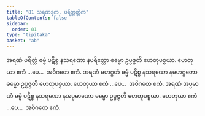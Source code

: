 ```yaml
---
title: "81 သရဏဒုက, ပရိတ္တတ္တိက"
tableOfContents: false
sidebar:
  order: 81
type: "tipitaka"
basket: "ab"
---
```



<DynamicBreadcrumb />

<Division number="93">

<Paragraph number="256">
အရဏံ ပရိတ္တံ ဓမ္မံ ပဋိစ္စ နသရဏော နပရိတ္တော ဓမ္မော ဥပ္ပဇ္ဇတိ ဟေတုပစ္စယာ. ဟေတုယာ ဧကံ …ပေ…  အဝိဂတေ ဧကံ.
</Paragraph>

<Paragraph number="257">
အရဏံ မဟဂ္ဂတံ ဓမ္မံ ပဋိစ္စ နသရဏော နမဟဂ္ဂတော ဓမ္မော ဥပ္ပဇ္ဇတိ ဟေတုပစ္စယာ. ဟေတုယာ ဧကံ …ပေ…  အဝိဂတေ ဧကံ.
</Paragraph>

<Paragraph number="258">
အရဏံ အပ္ပမာဏံ ဓမ္မံ ပဋိစ္စ နသရဏော နအပ္ပမာဏော ဓမ္မော ဥပ္ပဇ္ဇတိ ဟေတုပစ္စယာ. ဟေတုယာ ဧကံ …ပေ…  အဝိဂတေ ဧကံ.
</Paragraph>
</Division>